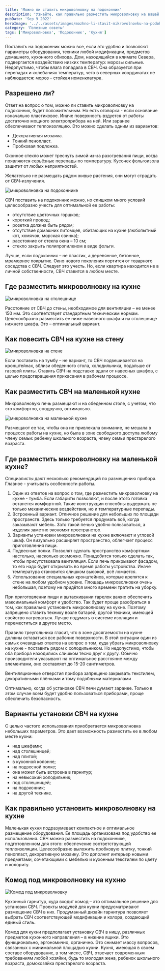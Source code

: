 ```yaml
---
title: 'Можно ли ставить микроволновку на подоконник'
description: 'Узнайте, как правильно разместить микроволновку на вашей кухне: на подоконнике, стене с кронштейном или на комоде. Исследуйте варианты установки на маленькой кухне и получите советы по оптимальному размещению для удобства использования.'
pubDate: 'Sep 9 2022'
heroImage: '../../assets/images/mozhno-li-stavit-mikrovolnovku-na-podokonnik.webp'
category: 'Полезные советы'
tags: ['Микроволновка', 'Подоконник', 'Кухня']
---
```



Поставить на подоконник можно все, если это удобно и позволяют параметры оборудования, техники любой модификации, предметов домашнего, кухонного обихода. Дом, находящийся в климате Севера, подвергается воздействию низких температур: морозы сильные. Недопустимо, чтобы влага попадала в СВЧ. Она образуется при перепадах и колебаниях температур, чего в северных координатах не наблюдается: мороз – стойкая номенклатура.

## Разрешено ли?

Ответ на вопрос о том, можно ли ставить микроволновку на подоконник, будет положительным. Но есть оговорка - если основание изначально пластиковое. Иначе поверхность вздуется от работы достаточно мощного электроприбора на ней. Или заранее обеспечивают теплоизоляцию. Это можно сделать одним из вариантов:

- Декоративная мозаика.
- Тонкий пенопласт.
- Пробковая подложка.

Оконное стекло может треснуть зимой из-за разогревания пищи, когда появляются серьёзные перепады по температуру. Кусочек фольгоизола защитит от любых неприятностей.

Желательно не размещать рядом живые растения, они могут страдать от СВЧ-излучения.

<Image src={img1} quality='high' alt='микроволновка на подоконнике' />

СВЧ поставить на подоконник можно, но слишком много условий целесообразно учесть для оптимальной ее работы:

- отсутствие цветочных горшков;
- короткий провод;
- розетка должна быть рядом;
- отсутствие домашних питомцев, обитающих на кухне (любопытный кот, хомячок, морская свинка);
- расстояние от стекла окна – 10 см;
- стекло закрыть полипропиленом в виде фольги.

Лучше, если подоконник – не пластик, а деревянное, бетонное, мраморное покрытие. Окно нового поколения портится от товарного соседства с СВЧ. Следует это учесть. Но, если квартира находится не в личной собственности, СВЧ ставится в любом месте.

## Где разместить микроволновку на кухне

<Image src={img2} quality='high' alt='микроволновка на столешнице' />

Расстояние от СВЧ до стены, необходимое для вентиляции – не менее 150 мм. Это соответствует стандартным техническим нормам. Целесообразно разместить ее ниже навесного шкафа и на столешнице нижнего шкафа. Это – оптимальный вариант.

## Как повесить СВЧ на кухне на стену

<Image src={img3} quality='high' alt='микроволновка на стене' />

Если поставить на тумбу – не вариант, то СВЧ подвешивается на кронштейнах, вблизи обеденного стола, холодильника, подальше от газовой плиты. Ставить СВЧ на подставке вдали от навесных шкафов, с целью предотвращения прикасания в рабочем процессе.

## Как разместить СВЧ на маленькой кухне

Микроволновую печь размещают и на обеденном столе, с учетом, что это комфортно, сподручно, оптимально.

<Image src={img4} quality='high' alt='микроволновка на маленькой кухне' />

Размещают ее так, чтобы она не привлекала внимание, не мешала в процессе работы на кухне, но была в зоне свободного доступа любому члену семьи: ребенку школьного возраста, члену семьи престарелого возраста.

## Где разместить микроволновку на маленькой кухне?

Специалисты дают несколько рекомендаций по размещению прибора. Главное - учитывать особенности работы.

1. Один из ответов на вопрос о том, где разместить микроволновку на кухне - тумба. Если габариты позволяют, и после этого готовка останется комфортной. Такие конструкции способны выдержать не только механические воздействия, но и температурные перепады.
2. Встроенный вариант. Отличное решение для небольших по площади пространств. Здесь только требуется продумать всё, когда заказывают мебель. Зато такой печью удобно пользоваться, а изделия заметно экономят пространство.
3. Варианты установки микроволновки на кухне включают и угловой шкаф. Он визуально расширяет пространство, облегчает процесс приготовления пищи.
4. Подвесные полки. Позволят сделать пространство комфортным настолько, насколько возможно. Понадобится только сделать так, чтобы присутствовала вентиляция. Если печь прикрывают фасадом, то его надо будет открывать во время работы устройства. Иначе температура становится слишком высокой, всё ломается.
5. Использование специальных кронштейнов, которые крепятся к стене на любом удобном уровне. Площадь микроволновки очень небольшая, поэтому не придётся много времени тратить на уборку.

При приготовлении пищи и вытаскивании тарелок важно обеспечить максимальный комфорт и удобство. Так будет проще разобраться в том, как правильно установить микроволновку на кухне. Поэтому запрещено ставить технику возле батарей, другой техники, имеющей свойство нагреваться. Лучше подумать о системе изоляции и переместиться в другое место.

Правило треугольника гласит, что в зоне досягаемости на кухне должны оставаться все рабочие поверхности. В этой ситуации один из самых очевидных ответов на вопрос о том, куда убрать микроволновку на кухне - поставить рядом с холодильником. Но недопустимо, чтобы оба прибора находились слишком тесно друг к другу. Обычно производители указывают на оптимальное расстояние между элементами, оно составляет до 15-20 сантиметров.

Вентиляционные отверстия прибора запрещено закрывать текстилем, декоративными плёнками и тому подобными материалами

Оптимально, когда об установке СВЧ печи думают заранее. Только в этом случае всем будет удобно пользоваться приборами, проще обеспечить безопасность.

## Варианты установки СВЧ на кухне

С целью частого использования приобретается микроволновка небольших параметров. Это дает возможность разместить ее в любом месте кухни:

- над шкафами;
- над столешницей;
- над плитой;
- в кухонной колонне;
- на подвесной полке;
- она может быть встроена в гарнитур;
- на невысокий холодильник;
- под столешницей;
- на подоконник;
- на другой технике.

## Как правильно установить микроволновку на кухне

Маленькая кухня подразумевает компактное и оптимальное размещение оборудования. Ее площадь организована под удобство ее использования. СВЧ можно разместить на подоконнике, подготовленном для этого: обеспечение соответствующей теплоизоляции. Целесообразно выложить пробковую плитку, тонкий пенопласт, декоративную мозаику. Это дополнит интерьер новыми предметами, сочетающими с мебелью и кухонным текстилем по цвету и колориту.

## Комод под микроволновку на кухню

<Image src={img5} quality='high' alt='Комод под микроволновку' />

Кухонный гарнитур, куда входит комод – это оптимальное решение для установки СВЧ. Проекты модулей для кухни предусматривают размещение СВЧ в них. Продуманный дизайн гарнитура позволяет выбрать СВЧ соответствующей модификации и колора, создающий единый стиль.

Комод для кухни предполагает установку СВЧ в нишу, различных предметов кухонного направления – в нижние ящики. Это функционально, эргономично, органично. Это снимает массу вопросов, связанных с минимальной площадью кухни. Кухня, имеющая в своем составе оборудование, в том числе, СВЧ, отвечает современным требованиям любой хозяйки, будь то молодая жена, ребенок школьного возраста, домохозяйка престарелого возраста.
